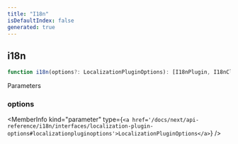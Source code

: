 ```yaml
---
title: "I18n"
isDefaultIndex: false
generated: true
---
```



<!-- This file was generated from the CommandKit source. Do not modify. Instead, re-run the "docgen" script -->


## i18n

<GenerationInfo sourceFile="packages/i18n/src/index.ts" sourceLine="4" packageName="@commandkit/i18n" />



```ts title="Signature"
function i18n(options?: LocalizationPluginOptions): [I18nPlugin, I18nCliTemplatePlugin]
```
Parameters

### options

<MemberInfo kind="parameter" type={`<a href='/docs/next/api-reference/i18n/interfaces/localization-plugin-options#localizationpluginoptions'>LocalizationPluginOptions</a>`} />

